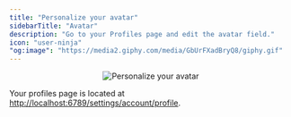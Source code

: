 ```yaml
---
title: "Personalize your avatar"
sidebarTitle: "Avatar"
description: "Go to your Profiles page and edit the avatar field."
icon: "user-ninja"
"og:image": "https://media2.giphy.com/media/GbUrFXadBryQ8/giphy.gif"
---
```


<Frame>
    <p align="center">
        <img
            alt="Personalize your avatar"
            src="https://github.com/mage-ai/assets/blob/main/dev-ux/personalize-avatar.png?raw=true"
        />
    </p>
</Frame>

Your profiles page is located at [http://localhost:6789/settings/account/profile](http://localhost:6789/settings/account/profile).
